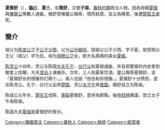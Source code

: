 
{{noteTA
|T=zh-hant:夏徵舒;zh-hans:夏徵舒;
|1=zh-hant:徵舒;zh-hans:徵舒;
}}
'''夏徵舒'''（{{bd|？||前598年||catIdx=X夏}}），[[妫姓|'''媯'''姓]]、'''夏'''氏，名'''徵舒'''，又號'''子南'''，[[春秋时期|春秋时期]]政治人物。因為母親[[夏姬|夏姬]]與[[陳靈公|陳靈公]]等數人通姦，徵舒受陳靈公侮辱，憤而弒君，自立為陳君，後遭[[楚莊王|楚莊王]]處死。

==簡介==
祖父为[[陈宣公|陈宣公]]之子[[公子少西|公子少西]]，父为[[公孙御叔|公孙御叔]]，因祖父公子少西、字子夏，依惯例以王父（祖父）字为氏。母为[[郑穆公|郑穆公]]之女，即大名鼎鼎的美女[[夏姬|夏姬]]。

[[陈灵公|陈灵公]]十四年，灵公与陈国[[大夫|大夫]][[孔宁|孔宁]]、[[仪行父|仪行父]]和夏姬通姦，并且把夏姬的内衣拿到朝堂上炫耀，大夫[[泄冶|泄冶]]上谏被杀。次年，三人到夏家饮酒，靈公侮辱夏徵舒，说「夏徵舒长的很像你们两个。」，兩人也說「他也和你很像。」夏徵舒十分愤怒，遂杀陈灵公。孔宁、仪行父出奔[[楚国|楚国]]，灵公[[陳成公|太子午]]奔[[晋国|晋国]]。徵舒自立为陈侯。

陈成公元年冬，[[楚庄王|楚庄王]]伐陈，[[車裂|車裂]]夏徵舒，意併為郡縣。後[[申叔時|申叔時]]建議，改立太子午為陈侯。

陈国大夫[[夏啮|夏啮]]是夏徵舒的曾孙。

{{start box}}
{{s-before|[[陳灵公|陳灵公]]}}
{{s-title|[[春秋时期|春秋]][[陳國|陳國]]君主|在位期間前599年—前598年，共在位1年}}
{{s-after|[[陈成公|陈成公]]}}
{{end box}}

{{陈国君主}}

[[Category:陳國君主|Category:陳國君主]]
[[Category:春秋人|Category:春秋人]]
[[Category:媯姓|Category:媯姓]]
[[Category:弑君者|Category:弑君者]]